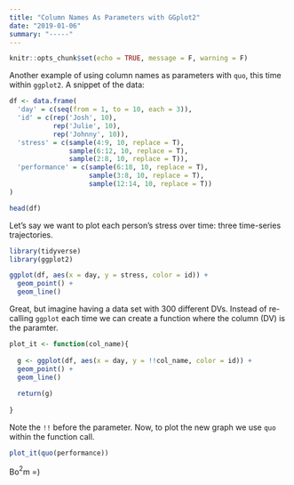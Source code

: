 ```yaml
---
title: "Column Names As Parameters with GGplot2"
date: "2019-01-06"
summary: "-----"
---
```


```r
knitr::opts_chunk$set(echo = TRUE, message = F, warning = F)
```

Another example of using column names as parameters with `quo`, this time within `ggplot2`. A snippet of the data:

```r

df <- data.frame(
  'day' = c(seq(from = 1, to = 10, each = 3)),
  'id' = c(rep('Josh', 10),
           rep('Julie', 10),
           rep('Johnny', 10)),
  'stress' = c(sample(4:9, 10, replace = T),
               sample(6:12, 10, replace = T),
               sample(2:8, 10, replace = T)),
  'performance' = c(sample(6:18, 10, replace = T),
                    sample(3:8, 10, replace = T),
                    sample(12:14, 10, replace = T))
)

head(df)
```

Let's say we want to plot each person's stress over time: three time-series trajectories.

```r
library(tidyverse)
library(ggplot2)

ggplot(df, aes(x = day, y = stress, color = id)) + 
  geom_point() + 
  geom_line()

```

Great, but imagine having a data set with 300 different DVs. Instead of re-calling `ggplot` each time we can create a function where the column (DV) is the paramter.

```r

plot_it <- function(col_name){
  
  g <- ggplot(df, aes(x = day, y = !!col_name, color = id)) + 
  geom_point() + 
  geom_line()
  
  return(g)
  
}
```

Note the `!!` before the parameter. Now, to plot the new graph we use `quo` within the function call.

```r
plot_it(quo(performance))
```

Bo$^2$m =)

